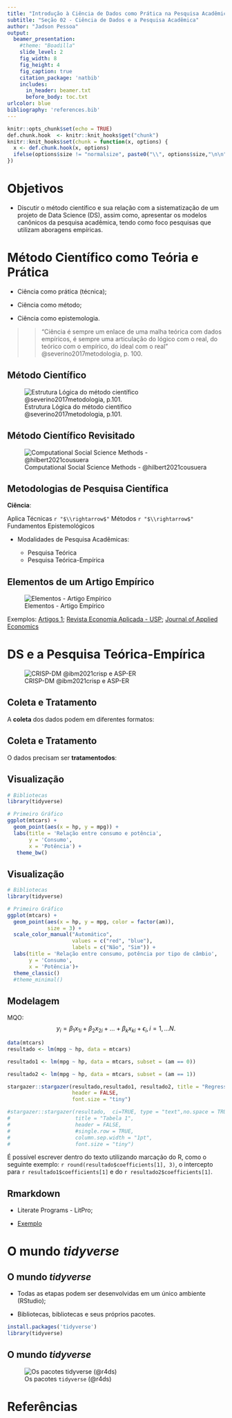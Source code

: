 ```yaml
---
title: "Introdução à Ciência de Dados como Prática na Pesquisa Acadêmica"
subtitle: "Seção 02 - Ciência de Dados e a Pesquisa Acadêmica"
author: "Jadson Pessoa"
output: 
  beamer_presentation:
    #theme: "Boadilla"
    slide_level: 2
    fig_width: 8
    fig_height: 4
    fig_caption: true
    citation_package: 'natbib'
    includes:
      in_header: beamer.txt
      before_body: toc.txt
urlcolor: blue 
bibliography: 'references.bib'
---
```


```r
knitr::opts_chunk$set(echo = TRUE)
def.chunk.hook  <- knitr::knit_hooks$get("chunk")
knitr::knit_hooks$set(chunk = function(x, options) {
  x <- def.chunk.hook(x, options)
  ifelse(options$size != "normalsize", paste0("\\", options$size,"\n\n", x, "\n\n \\normalsize"), x)
})

```



# Objetivos

- Discutir o método científico e sua relação com a sistematização de um projeto de Data Science (DS), assim como, apresentar os modelos canônicos da pesquisa acadêmica, tendo como foco pesquisas que utilizam aboragens empíricas.

# Método Científico como Teória e Prática

- Ciência como prática (técnica);
\bigskip

- Ciência como método;
\bigskip

- Ciência como epistemologia.
    
\bigskip

>> "Ciência é sempre um enlace de uma malha teórica com dados empíricos, é sempre uma articulação do lógico com o real, do teórico com o empírico, do ideal com o real" @severino2017metodologia, p. 100.

## Método Científico

![Estrutura Lógica do método científico @severino2017metodologia, p.101.](imagens/metodo-cientifico.png)

## Método Científico Revisitado

![Computational Social Science Methods -  @hilbert2021cousuera ](imagens/metodo-Cientifico-revisitado.png)


## Metodologias de Pesquisa Científica

**Ciência**: 

Aplica Técnicas `r "$\\rightarrow$"` Métodos `r "$\\rightarrow$"` Fundamentos Epistemológicos
\bigskip


- Modalidades de Pesquisa Acadêmicas:
  
  \bigskip
  - Pesquisa Teórica
  
  \bigskip
  - Pesquisa Teórica-Empírica



## Elementos de um Artigo Empírico

![Elementos - Artigo Empírico](imagens/elementos-artigo-empirico.png)


Exemplos: [Artigos 1](ArtigosExemplos/artigo1.pdf); [Revista Economia Aplicada - USP](https://www.revistas.usp.br/ecoa); [Journal of Applied Economics](https://www.tandfonline.com/toc/recs20/current)


# DS e a Pesquisa Teórica-Empírica

![CRISP-DM @ibm2021crisp e ASP-ER](imagens/crsip-asp.png)


## Coleta e Tratamento

A **coleta** dos dados podem em diferentes formatos:

\bigskip

```{=tex}
\begin{itemize}

  \item Excel;
  
  \item XML;
  
  \item JSON;
  
  \item txt;
  
  \item HTML;
  
  \item MySQL;
  
  \item Formatos proprietários (Stata, Minitab, SPSS, SAS, etc).

\end{itemize}
```

## Coleta e Tratamento

O dados precisam ser **tratamentodos**:

\bigskip

```{=tex}
\begin{itemize}

  \item Limpeza de dados; \smallskip
  
  \item Tratamento de \emph{missing values} ou NA;\smallskip
  
  \item Construção de números índices; \smallskip
  
  \item Deflacionar valores correntes; \smallskip
  
  \item Obtenção de taxas de crescimento; \smallskip
  
  \item Tratando tendências; \smallskip
  
  \item Dessazonalização; \smallskip
  
  \item Subconjuntos (\emph{subsetting}); \smallskip
  
  \item Classificação; \smallskip
  
  \item Utilização de \emph{lags}. 
  
\end{itemize}
```


## Visualização


```r
# Bibliotecas
library(tidyverse)

# Primeiro Gráfico
ggplot(mtcars) +
  geom_point(aes(x = hp, y = mpg)) +
  labs(title = 'Relação entre consumo e potência',
       y = 'Consumo',
       x = 'Potência') + 
   theme_bw()

```

## Visualização

```r
# Bibliotecas
library(tidyverse)

# Primeiro Gráfico
ggplot(mtcars) +
  geom_point(aes(x = hp, y = mpg, color = factor(am)),
             size = 3) +
  scale_color_manual("Automático",
                     values = c("red", "blue"),
                     labels = c("Não", "Sim")) +
  labs(title = 'Relação entre consumo, potência por tipo de câmbio',
       y = 'Consumo',
       x = 'Potência')+
  theme_classic()
  #theme_minimal()
```


## Modelagem

MQO:
$$
y_i = \beta_{1}x_{1i} + \beta_{2}x_{2i} + \dots + \beta_{k}x_{ki} + \epsilon_i, i = 1, \dots N.
$$


```r
data(mtcars)
resultado <- lm(mpg ~ hp, data = mtcars)

resultado1 <- lm(mpg ~ hp, data = mtcars, subset = (am == 0))

resultado2 <- lm(mpg ~ hp, data = mtcars, subset = (am == 1))

stargazer::stargazer(resultado,resultado1, resultado2, title = "Regressão por MQO", 
                     header = FALSE,
                     font.size = "tiny")

#stargazer::stargazer(resultado,  ci=TRUE, type = "text",no.space = TRUE, 
#                     title = "Tabela 1",
#                     header = FALSE,
#                     #single.row = TRUE,
#                     column.sep.width = "1pt",
#                     font.size = "tiny")


```


É possível escrever dentro do texto utilizando marcação do R, como o seguinte exemplo: `r round(resultado$coefficients[1], 3)`, o intercepto para `r resultado1$coefficients[1]` e do `r resultado2$coefficients[1]`.


## Rmarkdown

- Literate Programs - LitPro;

- [Exemplo](LitarateProgramming/2.Rmarkdown_paper_example.pdf)

# O mundo *tidyverse*

## O mundo *tidyverse*

- Todas as etapas podem ser desenvolvidas em um único ambiente (RStudio);

\bigskip

- Bibliotecas, bibliotecas e seus próprios pacotes.

```r

install.packages('tidyverse')
library(tidyverse)

```

## O mundo *tidyverse*

![Os pacotes `tidyverse` (@r4ds)](imagens/tidyverse.png)

# Referências
